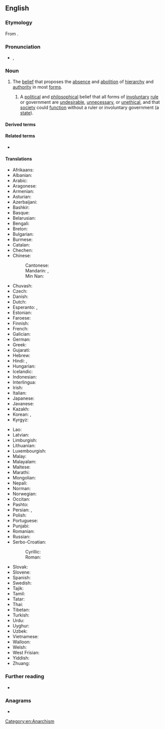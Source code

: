 ==English==
{{wikipedia}}
{{commons|Category:Anarchism}}
{{wikisource|Portal:Anarchism}}

===Etymology===
From {{suffix|en|anarchy|ism}}.

===Pronunciation===
* {{a|GenAm}} {{enPR|ʹănər'kĭzəm}}, {{IPA|en|/ˈænəɹˌkɪzəm/}}

===Noun===
{{en-noun|-|s}}

# The [[belief]] that proposes the [[absence]] and [[abolition]] of [[hierarchy]] and [[authority]] in most [[form]]s.
## {{lb|en|specifically}} A [[political]] and [[philosophical]] belief that all forms of [[involuntary]] [[rule]] or government are [[undesirable]], [[unnecessary]], or [[unethical]], and that [[society]] could [[function]] without a ruler or involuntary government (a [[state]]).

====Derived terms====
{{der2|en
|anarchist
|anarcho-
|anti-anarchism}}
{{der4|en|title=Names of anarchist schools containing the word "anarchism"
|capitalist anarchism|communist anarchism|crypto-anarchism|left-wing anarchism|naturist anarchism|private property anarchism
|black anarchism
|collectivist anarchism
|egoist anarchism
|existentialist anarchism
|green anarchism
|individualist anarchism
|insurrectionary anarchism
|left anarchism
|right anarchism
|national-anarchism
|philosophical anarchism
|post-anarchism
|postcolonial anarchism
|queer anarchism
|social anarchism
|synthesis anarchism
|veganarchism
|anarchism without adjectives
}}

====Related terms====
* {{l|en|anarchy}}

====Translations====
{{trans-top|belief that proposes the absence and abolition of government in all forms}}
* Afrikaans: {{t|af|anargisme}}
* Albanian: {{t+|sq|anarkizëm|m}}
* Arabic: {{t|ar|فَوْضَوِيَّة|f}}
* Aragonese: {{t|an|anarquismo|m}}
* Armenian: {{t+|hy|անարխիզմ}}
* Asturian: {{t|ast|anarquismu|m}}
* Azerbaijani: {{t|az|anarxizm}}
* Bashkir: {{t|ba|анархизм}}
* Basque: {{t+|eu|anarkismo}}
* Belarusian: {{t|be|анархізм|m}}
* Bengali: {{t|bn|নৈরাজ্যবাদ}}
* Breton: {{t|br|anveliouriezh}}
* Bulgarian: {{t+|bg|анархизъм|m}}
* Burmese: {{t|my|မင်းမဲ့ဝါဒီ}}
* Catalan: {{t+|ca|anarquisme|m}}
* Chechen: {{t|ce|анархизм}}
* Chinese:
*: Cantonese: {{t|yue|無政府主義|tr=mou4 zing3 fu2 zyu2 ji6}}
*: Mandarin: {{t+|cmn|無政府主義}}, {{t+|cmn|无政府主义|tr=wúzhèngfǔzhǔyì}}
*: Min Nan: {{t|nan|tr=hui-thóng-tī-chú-gī}}
* Chuvash: {{t|cv|анархизм}}
* Czech: {{t+|cs|anarchismus|m}}
* Danish: {{t|da|anarkisme|c}}
* Dutch: {{t+|nl|anarchisme|?}}
* Esperanto: {{t+|eo|anarĥiismo}}, {{t+|eo|anarkiismo}}
* Estonian: {{t+|et|anarhism}}
* Faroese: {{t|fo|anarkisma|f}}
* Finnish: {{t+|fi|anarkismi}}
* French: {{t+|fr|anarchisme|m}}
* Galician: {{t+|gl|anarquismo|m}}
* German: {{t+|de|Anarchismus|m}}
* Greek: {{t+|el|αναρχισμός|m}}
* Gujarati: {{t|gu|અશાસન}}
* Hebrew: {{t+|he|אנרכיזם|m|tr=anarkhizm}}
* Hindi: {{t+|hi|अराजकता|?}}, {{t|hi|अराजकतावाद}}
* Hungarian: {{t+|hu|anarchizmus}}
* Icelandic: {{t|is|stjórnleysisstefna|f}}
* Indonesian: {{t+|id|anarkisme}}
* Interlingua: {{t|ia|anarchismo}}
* Irish: {{t|ga|ainrialachas|m}}
* Italian: {{t+|it|anarchismo|m}}
* Japanese: {{t+|ja|無政府主義|tr=むせいふしゅぎ, museifu shugi}}
* Javanese: {{t|jv|anarkisme}}
* Kazakh: {{t|kk|анархизм}}
* Korean: {{t+|ko|아나키즘}}, {{t|ko|무정부주의}}
* Kyrgyz: {{t+|ky|анархизм}}
{{trans-mid}}
* Lao: {{t|lo|ອະນາທິປະໄຕ}}
* Latvian: {{t|lv|anarhisms|?}}
* Limburgish: {{t|li|anarchisme}}
* Lithuanian: {{t+|lt|anarchizmas|?}}
* Luxembourgish: {{t|lb|Anarchismus|m}}
* Malay: {{t|ms|anarkisme}}
* Malayalam: {{t|ml|അരാജകത്വവാദം}}
* Maltese: {{t|mt|anarkiżmu}}
* Marathi: {{t|mr|अराजकता}}
* Mongolian: {{t+|mn|анархизм}}
* Nepali: {{t|ne|अराजकतावाद}}
* Norman: {{t|nrf|anarchisme|m}}
* Norwegian: {{t|no|anarkisme|?}}
* Occitan: {{t+|oc|anarquisme|m}}
* Pashto: {{t+|ps|انارشيزم}}
* Persian: {{t|fa|دولت‌زدائی}}, {{t+|fa|آنارشیسم}}
* Polish: {{t+|pl|anarchizm|m}}
* Portuguese: {{t+|pt|anarquismo|m}}
* Punjabi: {{t+|pa|ਅਰਾਜਕਤਾਵਾਦ}}
* Romanian: {{t+|ro|anarhism|n}}
* Russian: {{t+|ru|анархи́зм|m}}
* Serbo-Croatian:
*: Cyrillic: {{t|sh|анархѝзам|m}}
*: Roman: {{t+|sh|anarhìzam|m}}
* Slovak: {{t|sk|anarchizmus|m}}
* Slovene: {{t+|sl|anarhizem|m}}
* Spanish: {{t+|es|anarquismo|m}}
* Swedish: {{t+|sv|anarkism|c}}
* Tajik: {{t|tg|беҳокимиятӣ}}
* Tamil: {{t+|ta|அரசின்மை}}
* Tatar: {{t|tt|анархизм}}
* Thai: {{t|th|ลัทธิอนาธิปไตย|tr=láttí ànaatíp-bpàdtai}}
* Tibetan: {{t|bo|གཞུང་མེད་ལམ་སྲོལ}}
* Turkish: {{t+|tr|anarşizm}}
* Urdu: {{t|ur|نراج}}
* Uyghur: {{t|ug|anarxizm}}
* Uzbek: {{t+|uz|anarxizm}}
* Vietnamese: {{t|vi|chủ nghĩa vô chính phủ}}
* Walloon: {{t+|wa|anårtchisse}}
* Welsh: {{t|cy|anarchiaeth}}
* West Frisian: {{t|fy|anargisme}}
* Yiddish: {{t|yi|אַנאַרכיזם|m}}
* Zhuang: {{t|za|fouzcwngfujcujyi}}
{{trans-bottom}}

===Further reading===
* {{R:Keywords|page=37}}

===Anagrams===
* {{anagrams|en|a=aachimnrs|chairmans}}

[[Category:en:Anarchism]]